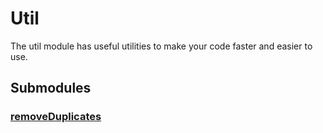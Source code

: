 # Util
The util module has useful utilities to make your code faster and easier to use.

## Submodules

### [removeDuplicates](util/removeDuplicates) 
